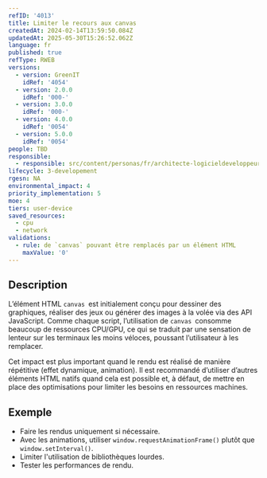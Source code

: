 ```yaml
---
refID: '4013'
title: Limiter le recours aux canvas
createdAt: 2024-02-14T13:59:50.084Z
updatedAt: 2025-05-30T15:26:52.062Z
language: fr
published: true
refType: RWEB
versions:
  - version: GreenIT
    idRef: '4054'
  - version: 2.0.0
    idRef: '000-'
  - version: 3.0.0
    idRef: '000-'
  - version: 4.0.0
    idRef: '0054'
  - version: 5.0.0
    idRef: '0054'
people: TBD
responsible:
  - responsible: src/content/personas/fr/architecte-logicieldeveloppeur.mdx
lifecycle: 3-developement
rgesn: NA
environmental_impact: 4
priority_implementation: 5
moe: 4
tiers: user-device
saved_resources:
  - cpu
  - network
validations:
  - rule: de `canvas` pouvant être remplacés par un élément HTML
    maxValue: '0'
---
```


## Description

L’élément HTML `canvas `est initialement conçu pour dessiner des graphiques, réaliser des jeux ou générer des images à la volée via des API JavaScript. Comme chaque script, l’utilisation de `canvas `consomme beaucoup de ressources CPU/GPU, ce qui se traduit par une sensation de lenteur sur les terminaux les moins véloces, poussant l’utilisateur à les remplacer.

Cet impact est plus important quand le rendu est réalisé de manière répétitive (effet dynamique, animation). Il est recommandé d’utiliser d’autres éléments HTML natifs quand cela est possible et, à défaut, de mettre en place des optimisations pour limiter les besoins en ressources machines.

## Exemple

* Faire les rendus uniquement si nécessaire.
* Avec les animations, utiliser `window.requestAnimationFrame()` plutôt que `window.setInterval()`.
* Limiter l'utilisation de bibliothèques lourdes.
* Tester les performances de rendu.
